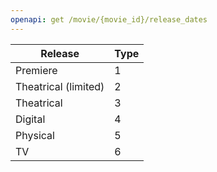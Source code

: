 ```yaml
---
openapi: get /movie/{movie_id}/release_dates
---
```

| Release               | Type |
|-----------------------|------|
| Premiere              | 1    |
| Theatrical (limited)  | 2    |
| Theatrical            | 3    |
| Digital               | 4    |
| Physical              | 5    |
| TV                    | 6    |
